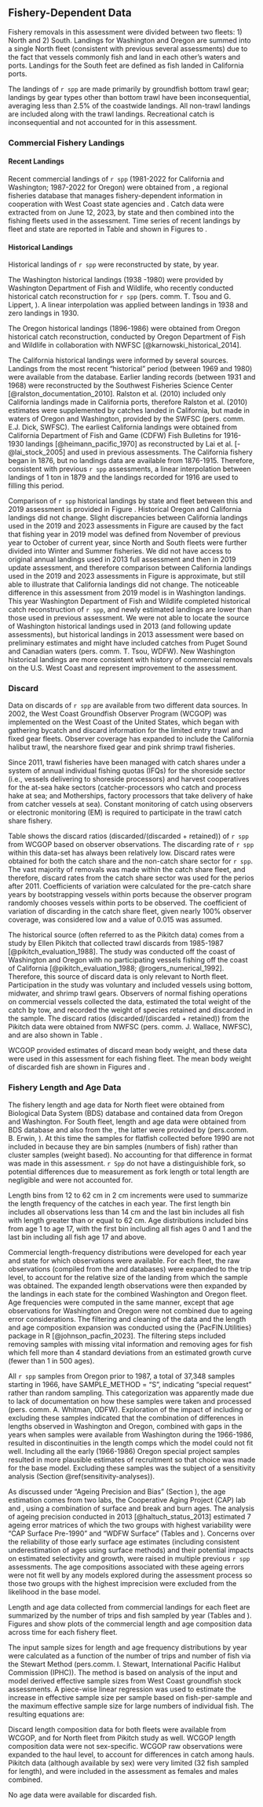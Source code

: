 ## Fishery-Dependent Data
Fishery removals in this assessment were divided between two fleets: 1) North and 2) South. Landings for Washington and Oregon are summed into a single North fleet (consistent with previous several assessments) due to the fact that vessels commonly fish and land in each other's waters and ports. Landings for the South feet are defined as fish landed in California ports.

The landings of `r spp` are made primarily by groundfish bottom trawl gear; landings by gear types other than bottom trawl have been inconsequential, averaging less than 2.5% of the coastwide landings. All non-trawl landings are included along with the trawl landings. Recreational catch is inconsequential and not accounted for in this assessment.

### Commercial Fishery Landings

#### Recent Landings

Recent commercial landings of `r spp` (1981-2022 for California and Washington; 1987-2022 for Oregon) were obtained from \gls{pacfin}, a regional fisheries database that manages fishery-dependent information in cooperation with West Coast state agencies and \gls{nmfs}. Catch data were extracted from \gls{pacfin} on June 12, 2023, by state and then combined into the fishing fleets used in the assessment. Time series of recent landings by fleet and state are reported in Table \ref{tab:catch-table} and shown in Figures \ref{fig:catch-figures-r4ss} to \ref{fig:catch-comparison}.

#### Historical Landings

Historical landings of `r spp` were reconstructed by state, by year. 

The Washington historical landings (1938 -1980) were provided by Washington Department of Fish and Wildlife, who recently conducted historical catch reconstruction for `r spp` (pers. comm. T. Tsou and G. Lippert, \gls{wdfw}). A linear interpolation was applied between landings in 1938 and zero landings in 1930.

The  Oregon historical landings (1896-1986) were obtained from Oregon historical catch reconstruction, conducted by Oregon Department of Fish and Wildlife in collaboration with NWFSC [@karnowski_historical_2014]. 

The California historical landings were informed by several sources. Landings from the most recent “historical” period (between 1969 and 1980) were available from the \gls{calcom} database. Earlier landing records (between 1931 and 1968) were reconstructed by the Southwest Fisheries Science Center  [@ralston_documentation_2010]. Ralston et al. (2010) included only California landings made in California ports, therefore Ralston et al. (2010) estimates were supplemented by catches landed in California, but made in waters of Oregon and Washington, provided by the SWFSC (pers. comm. E.J. Dick, SWFSC). The earliest California landings were obtained from California Department of Fish and Game (CDFW) Fish Bulletins for 1916-1930 landings [@heimann_pacific_1970] as reconstructed by Lai et al. [-@lai_stock_2005] and used in previous assessments. The California fishery began in 1876, but no landings data are available from 1876-1915. Therefore, consistent with previous `r spp` assessments, a linear interpolation between landings of 1 ton in 1879 and the landings recorded for 1916 are used to filling this period.

Comparison of `r spp` historical landings by state and fleet between this and 2019 assessment is provided in Figure \ref{fig:catch-comparison}. Historical Oregon and California landings did not change. Slight discrepancies between California landings used in the 2019 and 2023 assessments in Figure \ref{fig:catch-comparison} are caused by the fact that fishing year in 2019 model was defined from November of previous year to October of current year, since North and South fleets were further divided into Winter and Summer fisheries. We did not have access to original annual landings used in 2013 full assessment and then in 2019 update assessment, and therefore comparison between California landings used in the 2019 and 2023 assessments in Figure \ref{fig:catch-comparison} is approximate, but still able to illustrate that California landings did not change. The noticeable difference in this assessment from 2019 model is in Washington landings. This year Washington Department of Fish and Wildlife completed historical catch reconstruction of `r spp`, and newly estimated landings are lower than those used in previous assessment. We were not able to locate the source of Washington historical landings used in 2013 (and following update assessments), but historical landings in 2013 assessment were based on preliminary estimates and might have included catches from Puget Sound and Canadian waters (pers. comm. T. Tsou, WDFW). New Washington historical landings are more consistent with history of commercial removals on the U.S. West Coast and represent improvement to the assessment. 

### Discard

Data on discards of `r spp` are available from two different data sources. In 2002, the West Coast Groundfish Observer Program (WCGOP) was implemented on the West Coast of the United States, which began with gathering bycatch and discard information for the limited entry trawl and fixed gear fleets. Observer coverage has expanded to include the California halibut trawl, the nearshore fixed gear and pink shrimp trawl fisheries. 

Since 2011, trawl fisheries have been managed with catch shares under a system of annual individual fishing quotas (IFQs) for the shoreside sector (i.e., vessels delivering to shoreside processors) and harvest cooperatives for the at-sea hake sectors (catcher-processors who catch and process hake at sea; and Motherships, factory processors that take delivery of hake from catcher vessels at sea). Constant monitoring of catch using observers or electronic monitoring (EM) is required to participate in the trawl catch share fishery.

Table \ref{tab:discard-rates} shows the discard ratios (discarded/(discarded + retained)) of `r spp` from WCGOP based on observer observations. The discarding rate of `r spp` within this data-set has always been relatively low.  Discard rates were obtained for both the catch share and the non-catch share sector for `r spp`. 
The vast majority of removals was made within the catch share fleet, and therefore, discard rates from the catch share sector was used for the perios after 2011. Coefficients of variation were calculated for the pre-catch share years by bootstrapping vessels within ports because the observer program randomly chooses vessels within ports to be observed. The coefficient of variation of discarding in the catch share fleet, given nearly 100% observer coverage, was considered low and a value of 0.015 was assumed. 

The historical source (often referred to as the Pikitch data) comes from a study by Ellen Pikitch that collected trawl discards from 1985-1987 [@pikitch_evaluation_1988]. The study was conducted off the coast of Washington and Oregon with no participating vessels fishing off the coast of California [@pikitch_evaluation_1988; @rogers_numerical_1992]. Therefore, this source of discard data is only relevant to North fleet. Participation in the study was voluntary and included vessels using bottom, midwater, and shrimp trawl gears. Observers of normal fishing operations on commercial vessels collected the data, estimated the total weight of the catch by tow, and recorded the weight of species retained and discarded in the sample. The discard ratios (discarded/(discarded + retained)) from the Pikitch data were obtained from NWFSC (pers. comm. J. Wallace, NWFSC), and are also shown in Table \ref{tab:discard-rates}.

WCGOP provided estimates of discard mean body weight, and these data were used in this assessment for each fishing fleet. The mean body weight of discarded fish are shown in Figures \ref{fig:mnwt_fitNorth} and \ref{fig:mnwt_fitSouth}.

### Fishery Length and Age Data

The fishery length and age data for North fleet were obtained from \gls{pacfin} Biological Data System (BDS) database and contained data from Oregon and Washington. For South fleet, length and age data were obtained from \gls{pacfin} BDS database and also from the \gls{calcom}, the latter were provided by \gls{cdfw} (pers.comm. B. Erwin, \gls{cdfw}). At this time the \gls{calcom} samples for flatfish collected before 1990 are not included in \gls{pacfin} because they are bin samples (numbers of fish) rather than cluster samples (weight based). No accounting for that difference in format was made in this assessment. `r Spp` do not have a distinguishible fork, so potential differences due to measurement as fork length or total length are negligible and were not accounted for. 

Length bins from 12 to 62 cm in 2 cm increments were used to summarize the length frequency of the catches in each year. The first length bin includes all observations less than 14 cm and the last bin includes all fish with length greater than or equal to 62 cm. Age distributions included bins from age 1 to age 17, with the first bin including all fish ages 0 and 1 and the last bin including all fish age 17 and above.

Commercial length-frequency distributions were developed for each year and state for which observations were available. For each fleet, the raw observations (compiled from the \gls{pacfin} and \gls{calcom} databases) were expanded to the trip level, to account for the relative size of the landing from which the sample was obtained. The expanded length observations were then expanded by the landings in each state for the combined Washington and Oregon fleet. Age frequencies were computed in the same manner, except that age observations for Washington and Oregon were not combined due to ageing error considerations. The filtering and cleaning of the \gls{pacfin} data and the length and age composition expansion was conducted using the {PacFIN.Utilities} package in R [@johnson_pacfin_2023]. The filtering steps included removing samples with missing vital information and removing ages for fish which fell more than 4 standard deviations from an estimated growth curve (fewer than 1 in 500 ages).

All `r spp` \gls{pacfin} samples from Oregon prior to 1987, a total of 37,348 samples starting in 1966, have SAMPLE_METHOD = "S", indicating "special request" rather than random sampling. This categorization was apparently made due to lack of documentation on how these samples were taken and processed (pers. comm. A. Whitman, ODFW). Exploration of the impact of including or excluding these samples indicated that the combination of differences in lengths observed in Washington and Oregon, combined with gaps in the years when samples were available from Washington during the 1966-1986, resulted in discontinuities in the length comps which the model could not fit well. Including all the early (1966-1986) Oregon special project samples resulted in more plausible estimates of recruitment so that choice was made for the base model. Excluding these samples was the subject of a sensitivity analysis (Section \@ref(sensitivity-analyses)).
 
As discussed under "Ageing Precision and Bias" (Section \ref{ageing-precision-and-bias}), the age estimation comes from two labs, the Cooperative Aging Project (CAP) lab and \gls{wdfw}, using a combination of surface and break and burn ages. The analysis of ageing precision conducted in 2013 [@haltuch_status_2013] estimated 7 ageing error matrices of which the two groups with highest variability were "CAP Surface Pre-1990" and "WDFW Surface" (Tables \ref{tab:ageing-error-cap} and \ref{tab:ageing-error-wdfw}). Concerns over the reliability of those early surface age estimates (including consistent underestimation of ages using surface methods) and their potential impacts on estimated selectivity and growth, were raised in multiple previous `r spp` assessments. The age compositions associated with these ageing errors were not fit well by any models explored during the assessment process so those two groups with the highest imprecision were excluded from the likelihood in the base model.

Length and age data collected from commercial landings for each fleet are summarized by the number of trips and fish sampled by year (Tables \ref{tab:sample-size-length-by-fleet} and \ref{tab:sample-size-age-by-fleet}). Figures \ref{fig:len-all-bubbles} and \ref{fig:age-all-bubbles} show plots of the commercial length and age composition data across time for each fishery fleet.

The input sample sizes for length and age frequency distributions by year were calculated as a function of the number of trips and number of fish via the Stewart Method (pers.comm. I. Stewart, International Pacific Halibut Commission (IPHC)). The method is based on analysis of the input and model derived effective sample sizes from West Coast groundfish stock assessments. A piece-wise linear regression was used to estimate the increase in effective sample size per sample based on fish-per-sample and the maximum effective sample size for large numbers of individual fish. The resulting equations are:

\begin{centering}

Input N = $N_{\text{trips}} + 0.138 * N_{\text{fish}}$ if $N_{\text{fish}}/N_{\text{trips}}$ is $<$ 44,

Input N = $7.06 * N_{\text{trips}}$ if $N_{\text{fish}}/N_{\text{trips}}$ is $\geq$ 44.

\end{centering}


Discard length composition data for both fleets were available from WCGOP, and for North fleet from Pikitch study as well. WCGOP length composition data were not sex-specific. WCGOP raw observations were expanded to the haul level, to account for differences in catch among hauls. Pikitch data (although available by sex) were very limited (32 fish sampled for length), and were included in the assessment as females and males combined. 

No age data were available for discarded fish.

